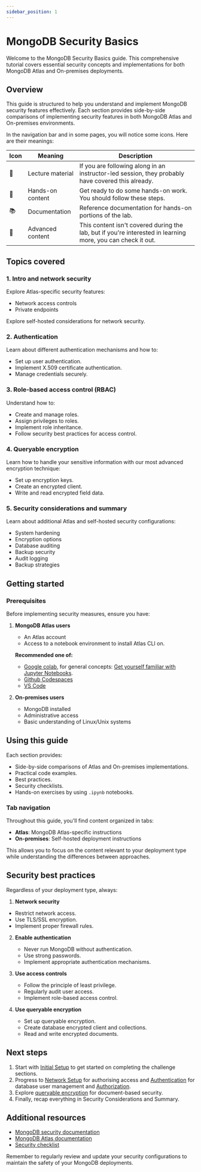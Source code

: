 ```yaml
---
sidebar_position: 1
---
```


# MongoDB Security Basics

Welcome to the MongoDB Security Basics guide. This comprehensive tutorial covers essential security concepts and implementations for both MongoDB Atlas and On-premises deployments.

## Overview

This guide is structured to help you understand and implement MongoDB security features effectively. Each section provides side-by-side comparisons of implementing security features in both MongoDB Atlas and On-premises environments.

In the navigation bar and in some pages, you will notice some icons. Here are their meanings:

|Icon|Meaning| Description
|-|-|-|
|📘|Lecture material|If you are following along in an instructor-led session, they probably have covered this already.|
|👐|Hands-on content|Get ready to do some hands-on work. You should follow these steps.|
|📚|Documentation| Reference documentation for hands-on portions of the lab.|
|🦹|Advanced content|This content isn't covered during the lab, but if you're interested in learning more, you can check it out.|

## Topics covered

### 1. Intro and network security
Explore Atlas-specific security features:
- Network access controls
- Private endpoints

Explore self-hosted considerations for network security.

### 2. Authentication
Learn about different authentication mechanisms and how to:
- Set up user authentication.
- Implement X.509 certificate authentication.
- Manage credentials securely.

### 3. Role-based access control (RBAC)
Understand how to:
- Create and manage roles.
- Assign privileges to roles.
- Implement role inheritance.
- Follow security best practices for access control.

### 4. Queryable encryption

Learn how to handle your sensitive information with our most advanced encryption technique:
- Set up encryption keys.
- Create an encrypted client.
- Write and read encrypted field data.


### 5. Security considerations and summary
Learn about additional Atlas and self-hosted security configurations:
- System hardening
- Encryption options
- Database auditing
- Backup security
- Audit logging
- Backup strategies

## Getting started

### Prerequisites

Before implementing security measures, ensure you have:

1. **MongoDB Atlas users**
   - An Atlas account
   - Access to a notebook environment to install Atlas CLI on.

   **Recommended one of:**
   - [Google colab](https://colab.research.google.com/), for general concepts: [Get yourself familiar with Jupyter Notebooks](https://mongodb-developer.github.io/vector-search-lab/docs/getting-started/jupyter-notebooks). 
   - [Github Codespaces](https://docs.github.com/en/codespaces/developing-in-a-codespace/getting-started-with-github-codespaces-for-machine-learning)
   - [VS Code](https://code.visualstudio.com/docs/datascience/jupyter-notebooks) 

2. **On-premises users**
   - MongoDB installed
   - Administrative access
   - Basic understanding of Linux/Unix systems

## Using this guide

Each section provides:
- Side-by-side comparisons of Atlas and On-premises implementations.
- Practical code examples.
- Best practices.
- Security checklists.
- Hands-on exercises by using `.ipynb` notebooks.

### Tab navigation

Throughout this guide, you'll find content organized in tabs:
- **Atlas**: MongoDB Atlas-specific instructions
- **On-premises**: Self-hosted deployment instructions

This allows you to focus on the content relevant to your deployment type while understanding the differences between approaches.

## Security best practices

Regardless of your deployment type, always:

 1. **Network security**
   - Restrict network access.
   - Use TLS/SSL encryption.
   - Implement proper firewall rules.

2. **Enable authentication**
   - Never run MongoDB without authentication.
   - Use strong passwords.
   - Implement appropriate authentication mechanisms.

2. **Use access controls**
   - Follow the principle of least privilege.
   - Regularly audit user access.
   - Implement role-based access control.

4. **Use queryable encryption**
   - Set up queryable encryption.
   - Create database encrypted client and collections.
   - Read and write encrypted documents.

## Next steps

1. Start with [Initial Setup](./setup) to get started on completing the challenge sections.
2. Progress to [Network Setup](./atlas) for authorising access and [Authentication](./authentication) for database user management and [Authorization](./rbac).
3. Explore [queryable encryption](./queryable-encryption) for document-based security.
4. Finally, recap everything in Security Considerations and Summary.

## Additional resources

- [MongoDB security documentation](https://docs.mongodb.com/manual/security/)
- [MongoDB Atlas documentation](https://docs.atlas.mongodb.com/)
- [Security checklist](https://docs.mongodb.com/manual/administration/security-checklist/)

Remember to regularly review and update your security configurations to maintain the safety of your MongoDB deployments.

